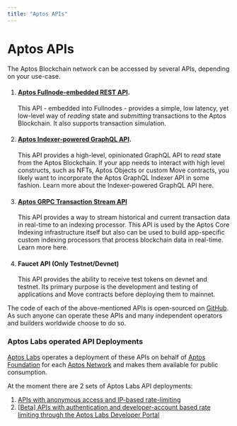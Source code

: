```yaml
---
title: "Aptos APIs"
---
```


# Aptos APIs

The Aptos Blockchain network can be accessed by several APIs, depending on your use-case.

1. #### [Aptos Fullnode-embedded REST API](./apis/fullnode-rest-api.mdx).

   This API - embedded into Fullnodes - provides a simple, low latency, yet low-level way of _reading_ state and
_submitting_ transactions to the Aptos Blockchain. It also supports transaction simulation.

2. #### [Aptos Indexer-powered GraphQL API](./indexer.mdx).

   This API provides a high-level, opinionated GraphQL API to _read_ state from the Aptos Blockchain. If your app needs
to interact with high level constructs, such as NFTs, Aptos Objects or custom Move contracts, you likely want to
incorporate the Aptos GraphQL Indexer API in some fashion. Learn more about the Indexer-powered GraphQL API here.

3. #### [Aptos GRPC Transaction Stream API](./indexer/txn-stream.mdx)

   This API provides a way to stream historical and current transaction data in real-time to an indexing processor. This
API is used by the Aptos Core Indexing infrastructure itself but also can be used to build app-specific custom indexing
processors that process blockchain data in real-time. Learn more here.

4. #### Faucet API (Only Testnet/Devnet)

   This API provides the ability to receive test tokens on devnet and testnet. Its primary purpose is the development
   and testing of applications and Move contracts before deploying them to mainnet.

The code of each of the above-mentioned APIs is open-sourced on [GitHub](https://github.com/aptos-labs/aptos-core). As
such anyone can operate these APIs and many independent operators and builders worldwide choose to do so.

### Aptos Labs operated API Deployments

[Aptos Labs](https://aptoslabs.com) operates a deployment of these APIs on behalf of [Aptos Foundation](https://aptosfoundation.org/)
for each [Aptos Network](../network/nodes/networks.mdx) and makes them available for public consumption.

At the moment there are 2 sets of Aptos Labs API deployments:

1. [APIs with anonymous access and IP-based rate-limiting](../network/nodes/networks.mdx)
2. [[Beta] APIs with authentication and developer-account based rate limiting through the Aptos Labs Developer Portal](./apis/aptos-labs-developer-portal.mdx)

